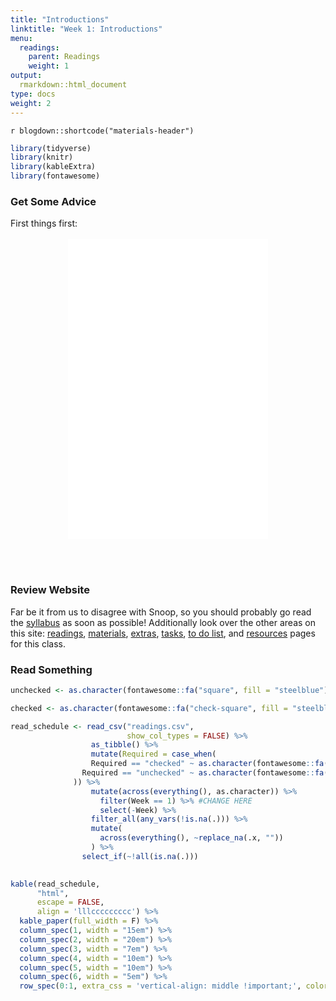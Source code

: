 ```yaml
---
title: "Introductions"
linktitle: "Week 1: Introductions"
menu:
  readings:
    parent: Readings
    weight: 1
output:
  rmarkdown::html_document
type: docs
weight: 2
---
```


`r blogdown::shortcode("materials-header")`

```r
library(tidyverse)
library(knitr)
library(kableExtra)
library(fontawesome)
```

### Get Some Advice
First things first:
<br>
<br>
<center>
<iframe src="/videos/snoop_syllabus.mp4" width="320" height="480" frameBorder="0">Read the syllabus.</iframe>
</center>
<br>
<br>

### Review Website

Far be it from us to disagree with Snoop, so you should probably go read the [syllabus](/syllabus/) as soon as possible! Additionally look over the other areas on this site: [readings](/readings/), [materials](/materials/), [extras](/extras/), [tasks](/tasks/), [to do list](/due/), and [resources](/resources/) pages for this class.

### Read Something

```r
unchecked <- as.character(fontawesome::fa("square", fill = "steelblue"))

checked <- as.character(fontawesome::fa("check-square", fill = "steelblue"))

read_schedule <- read_csv("readings.csv",
                          show_col_types = FALSE) %>% 
                  as_tibble() %>%
                  mutate(Required = case_when(
                  Required == "checked" ~ as.character(fontawesome::fa("check-circle", fill = "#428bca", height = "15px")),
                Required == "unchecked" ~ as.character(fontawesome::fa("times-circle", fill = "#d9534f", height = "15px"))
              )) %>%
                  mutate(across(everything(), as.character)) %>%
                    filter(Week == 1) %>% #CHANGE HERE
                    select(-Week) %>%
                  filter_all(any_vars(!is.na(.))) %>% 
                  mutate(
                    across(everything(), ~replace_na(.x, ""))
                  ) %>%
                select_if(~!all(is.na(.))) 
  
```

```r
kable(read_schedule, 
      "html", 
      escape = FALSE,
      align = 'lllccccccccc') %>%
  kable_paper(full_width = F) %>%
  column_spec(1, width = "15em") %>%
  column_spec(2, width = "20em") %>%
  column_spec(3, width = "7em") %>%
  column_spec(4, width = "10em") %>%
  column_spec(5, width = "10em") %>%
  column_spec(6, width = "5em") %>%
  row_spec(0:1, extra_css = 'vertical-align: middle !important;', color = "#ffffff", background = "transparent")
```
